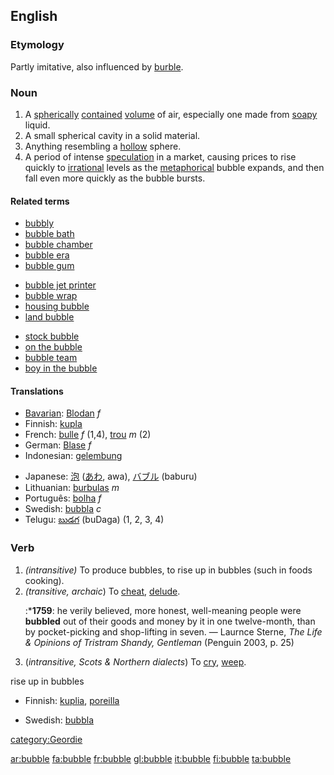 ==English==
===Etymology===
Partly imitative, also influenced by [[burble]].

===Noun===
{{en-noun}}

#A [[spherical]]ly [[contained]] [[volume]] of air, especially one made from [[soapy]] liquid.
#A small spherical cavity in a solid material.
#Anything resembling a [[hollow]] sphere.
#A period of intense [[speculation]] in a market, causing prices to rise quickly to [[irrational]] levels as the [[metaphorical]] bubble expands, and then fall even more quickly as the bubble bursts.

====Related terms====
{{top3}}
*[[bubbly]]
*[[bubble bath]]
*[[bubble chamber]]
*[[bubble era]]
*[[bubble gum]]
{{mid3}}
*[[bubble jet printer]]
*[[bubble wrap]]
*[[housing bubble]]
*[[land bubble]]
{{mid3}}
*[[stock bubble]]
*[[on the bubble]]
*[[bubble team]]
*[[boy in the bubble]]
{{bottom}}

====Translations====
{{top}}
*[[Bavarian]]: [[Blodan]] ''f''
*Finnish: [[kupla]]
*French: [[bulle]] ''f'' (1,4), [[trou]] ''m'' (2)
*German: [[Blase]] ''f''
*Indonesian: [[gelembung]]
{{mid}}
*Japanese: [[泡]] ([[あわ]], awa), [[バブル]] (baburu)
*Lithuanian: [[burbulas]] ''m''
*Português: [[bolha]] ''f''
*Swedish: [[bubbla]] ''c''
*Telugu: [[బుడగ]] (buDaga) (1, 2, 3, 4)
{{bottom}}

===Verb===
{{en-verb|bubbl|es}}

# ''(intransitive)'' To produce bubbles, to rise up in bubbles (such in foods cooking).
# ''(transitive, archaic'') To [[cheat]], [[delude]].
#:*'''1759''': he verily believed, more honest, well-meaning people were '''bubbled''' out of their goods and money by it in one twelve-month, than by pocket-picking and shop-lifting in seven. — Laurnce Sterne, ''The Life & Opinions of Tristram Shandy, Gentleman'' (Penguin 2003, p. 25)
#(''intransitive, Scots & Northern dialects'') To [[cry]], [[weep]].

;rise up in bubbles
{{top}}
*Finnish: [[kuplia]], [[poreilla]]
{{mid}}
*Swedish: [[bubbla]]
{{bottom}}



[[category:Geordie]]

[[ar:bubble]]
[[fa:bubble]]
[[fr:bubble]]
[[gl:bubble]]
[[it:bubble]]
[[fi:bubble]]
[[ta:bubble]]